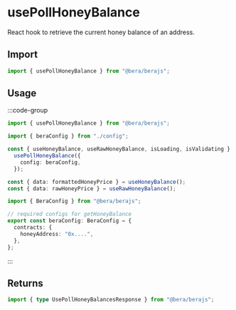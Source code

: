 # usePollHoneyBalance

React hook to retrieve the current honey balance of an address.

## Import

```ts
import { usePollHoneyBalance } from "@bera/berajs";
```

## Usage

:::code-group

```ts twoslash [example.ts]
import { usePollHoneyBalance } from "@bera/berajs";

import { beraConfig } from "./config";

const { useHoneyBalance, useRawHoneyBalance, isLoading, isValidating } =
  usePollHoneyBalance({
    config: beraConfig,
  });

const { data: formattedHoneyPrice } = useHoneyBalance();
const { data: rawHoneyPrice } = useRawHoneyBalance();
```

```ts twoslash [config.ts] filename="config.ts"
import { BeraConfig } from "@bera/berajs";

// required configs for getHoneyBalance
export const beraConfig: BeraConfig = {
  contracts: {
    honeyAddress: "0x....",
  },
};
```

:::

## Returns

```ts
import { type UsePollHoneyBalancesResponse } from "@bera/berajs";
```
